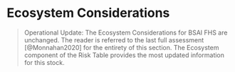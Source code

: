 # Ecosystem Considerations

> Operational Update: The Ecosystem Considerations for BSAI FHS are unchanged. The reader is referred to the last full assessment [@Monnahan2020] for the entirety of this section. The Ecosystem component of the Risk Table provides the most updated information for this stock.
 

